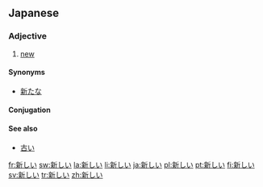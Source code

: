 ==Japanese==
{{ja-kanjitab|新}}

===Adjective===
{{ja-adj|kk|decl=i|hira=あたらしい|rom=atarashii}}

# [[new]]

====Synonyms====
*[[新たな]]

====Conjugation====
{{ja-i|新し|あたらし|atarashi}}

====See also====
*[[古い]]

[[fr:新しい]]
[[sw:新しい]]
[[la:新しい]]
[[li:新しい]]
[[ja:新しい]]
[[pl:新しい]]
[[pt:新しい]]
[[fi:新しい]]
[[sv:新しい]]
[[tr:新しい]]
[[zh:新しい]]